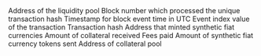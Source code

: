 <ParamField path="contract_address">
Address of the liquidity pool
</ParamField>
<ParamField path="evt_block_number">
Block number which processed the unique transaction hash
</ParamField>
<ParamField path="evt_block_time">
Timestamp for block event time in UTC
</ParamField>
<ParamField path="evt_index">
Event index value of the transaction
</ParamField>
<ParamField path="evt_tx_hash">
Transaction hash
</ParamField>
<ParamField path="account">
Address that minted synthetic fiat currencies
</ParamField>
<ParamField path="collateralReceived">
Amount of collateral received
</ParamField>
<ParamField path="feePaid">
Fees paid
</ParamField>
<ParamField path="numTokensSent">
Amount of synthetic fiat currency tokens sent
</ParamField>
<ParamField path="pool">
Address of collateral pool
</ParamField>
